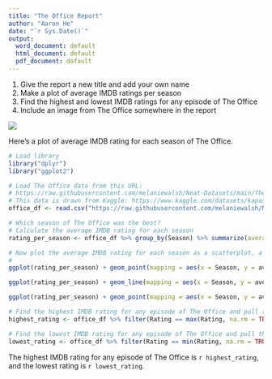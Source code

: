 ```yaml
---
title: "The Office Report"
author: "Aaron He"
date: "`r Sys.Date()`"
output:
  word_document: default
  html_document: default
  pdf_document: default
---
```


1. Give the report a new title and add your own name
2. Make a plot of average IMDB ratings per season
3. Find the highest and lowest IMDB ratings for any episode of The Office
4. Include an image from The Office somewhere in the report

![](/Users/aaron/Desktop/lanyangyang.png)

Here's a plot of average IMDB rating for each season of The Office.
```r
# Load library
library("dplyr")
library("ggplot2")

# Load The Office data from this URL:
# https://raw.githubusercontent.com/melaniewalsh/Neat-Datasets/main/TheOfficeIMDBPerEpisode.csv
# This data is drawn from Kaggle: https://www.kaggle.com/datasets/kapastor/the-office-imdb-ratings-per-episode
office_df <- read.csv("https://raw.githubusercontent.com/melaniewalsh/Neat-Datasets/main/TheOfficeIMDBPerEpisode.csv")

# Which season of The Office was the best?
# Calculate the average IMDB rating for each season
rating_per_season <- office_df %>% group_by(Season) %>% summarize(average_rating = mean(Rating, na.rm = TRUE))

# Now plot the average IMDB rating for each season as a scatterplot, a line plot, or both
# 
ggplot(rating_per_season) + geom_point(mapping = aes(x = Season, y = average_rating)) 

ggplot(rating_per_season) + geom_line(mapping = aes(x = Season, y = average_rating))

ggplot(rating_per_season) + geom_point(mapping = aes(x = Season, y = average_rating)) + geom_line(mapping = aes(x = Season, y = average_rating))
```

```r
# Find the highest IMDB rating for any episode of The Office and pull the value
highest_rating <- office_df %>% filter(Rating == max(Rating, na.rm = TRUE)) %>% pull(Rating)

# Find the lowest IMDB rating for any episode of The Office and pull the value
lowest_rating <- office_df %>% filter(Rating == min(Rating, na.rm = TRUE)) %>% pull(Rating)
```

The highest IMDB rating for any episode of The Office is `r highest_rating`, and the lowest rating is `r lowest_rating`.

